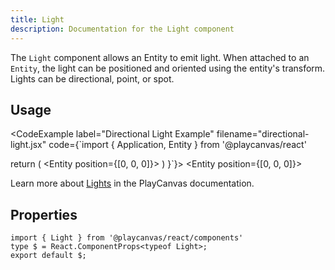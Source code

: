 ```yaml
---
title: Light
description: Documentation for the Light component
---
```



The `Light` component allows an Entity to emit light. When attached to an `Entity`, the light can be positioned and oriented using the entity's transform. Lights can be directional, point, or spot.

## Usage

<CodeExample 
  label="Directional Light Example" 
  filename="directional-light.jsx" 
  code={`import { Application, Entity } from '@playcanvas/react'

  return (
    <Application>
      <Entity>
        <Light type="directional" intensity={0.8} />
      </Entity>
      <Entity position={[0, 0, 0]}>
        <Render type="box" />
      </Entity>
    </Application>
  )
}`}>
  <PlayCanvasReactExample>
    <Entity>
      <Light type="directional" intensity={0.8} />
    </Entity>
    <Entity position={[0, 0, 0]}>
      <Render type="box" />
    </Entity>
  </PlayCanvasReactExample>
</CodeExample>

Learn more about [Lights](https://api.playcanvas.com/engine/classes/LightComponent.html) in the PlayCanvas documentation.

## Properties

```tsx asTypedoc
import { Light } from '@playcanvas/react/components'
type $ = React.ComponentProps<typeof Light>;
export default $;
```

